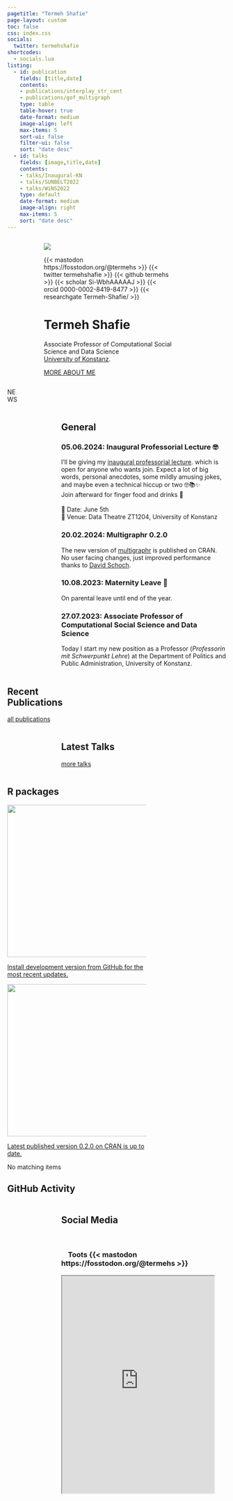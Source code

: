 ```yaml
---
pagetitle: "Termeh Shafie"
page-layout: custom
toc: false
css: index.css
socials:
  twitter: termehshafie
shortcodes:
  - socials.lua
listing: 
  - id: publication
    fields: [title,date]
    contents: 
    - publications/interplay_str_cent
    - publications/gof_multigraph
    type: table
    table-hover: true
    date-format: medium
    image-align: left
    max-items: 5
    sort-ui: false
    filter-ui: false
    sort: "date desc"
  - id: talks
    fields: [image,title,date]
    contents: 
    - talks/Inaugural-KN
    - talks/SUNBELT2022
    - talks/WiNS2022
    type: default
    date-format: medium
    image-align: right
    max-items: 5
    sort: "date desc"
---
```


::: {.vspace}
:::

:::: {.columns}

::: {.column .col-v-center width="15%"}
:::

::: {.column .col-v-center width="70%"}

::: {.portrait}
![](static/img/avatar.png)

:::{.socials}
{{< mastodon https://fosstodon.org/@termehs >}}
{{< twitter termehshafie >}}
{{< github termehs >}}
{{< scholar Si-WbhAAAAAJ >}}
{{< orcid 0000-0002-8419-8477 >}}
{{< researchgate Termeh-Shafie/ >}}
:::

:::

# Termeh Shafie 
::: {.termeh-intro}
Associate Professor of Computational Social Science and Data Science
<br>
[University of Konstanz](https://www.polver.uni-konstanz.de/cdm/people/faculty/termeh-shafie/).

:::
:::{.about-link}
[MORE ABOUT ME](about/)
:::
:::

::: {.vspace}
:::

::: {.column .col-v-center width="20%"}
:::

::::

::::{.columns}
::: {.news-section}
::: {.column .col-v-center width="15%"}
:::

::: {.column .col-v-center width="70%"}

::: {.news-header}
NEWS
:::
:::

:::

::::

::::{.columns}
::: {.column .col-v-center width="15%"}
:::

::: {.column .col-v-center width="70%"}

## General
### 05.06.2024: Inaugural Professorial Lecture 🤓
I'll be giving my [inaugural professorial lecture](https://www.polver.uni-konstanz.de/fachbereich/aktuelles/veranstaltungen/aktuelle-termine/detail-aktuelle-termine/termin/inaugural-lecture-of-prof-dr-termeh-shafie/).  which is open for anyone who wants join. Expect a lot of big words, personal anecdotes, some mildly amusing jokes, and maybe even a technical hiccup or two 🤓📚✨ <br> Join afterward for finger food and drinks 🥂<br>
<br>
📅 Date: June 5th<br>
📍 Venue: Data Theatre ZT1204, University of Konstanz 

### 20.02.2024: Multigraphr 0.2.0
The new version of [multigraphr](/project/rmm/#r-package-multigraphr) is published on CRAN. No user facing changes, just improved performance thanks to [David Schoch](https://mr.schochastics.net).

### 10.08.2023: Maternity Leave 🐣
On parental leave until end of the year.

### 27.07.2023: Associate Professor of Computational Social Science and Data Science
Today I start my new position as a Professor (*Professorin mit Schwerpunkt Lehre*) at the Department of Politics and Public Administration, University of Konstanz.
:::

::::

::::{.columns}

::: {.home-section}
::: {.column .col-v-center width="15%"}
:::

::: {.column .col-v-center width="70%"}

## Recent Publications
:::{#publication}
:::

::: {.all-link}
[all publications](publications/)
:::

:::
:::
::::

::::{.columns}

::: {.column .col-v-center width="15%"}
:::

::: {.column .col-v-center width="70%"}

## Latest Talks
:::{#talks}
:::

::: {.all-link}
[more talks](talks/)
:::
:::

::::



::::{.columns}
::: {.home-section}
::: {.column .col-v-center width="15%"}
:::

::: {.column .col-v-center width="70%"}



## R packages
<div id="listing-rpckg" class="quarto-listing quarto-listing-container-grid">
<div class="list grid quarto-listing-cols-3"><div class="g-col-1" data-index="0" data-categories="entropy" data-listing-file-modified-sort="1665686493490" data-listing-reading-time-sort="0.005" data-listing-date-sort="null">
<a href="/project/seand/#r-package-netropy" class="quarto-grid-link">
<div class="quarto-grid-item card h-100 card-left">
<p class="card-img-top">
<img src="./rpackage/netropy/featured.png" class="thumbnail-image card-img" style="height: 350px;">
</p>
<div class="card-text listing-description">
Install development version from GitHub for the most recent updates.
</div>
</div>
</a>
</div><div class="g-col-1" data-index="1" data-categories="entropy" data-listing-file-modified-sort="1665686604701" data-listing-reading-time-sort="0.005" data-listing-date-sort="null">
<a href="/project/rmm/#r-package-multigraphr" class="quarto-grid-link">
<div class="quarto-grid-item card h-100 card-left">
<p class="card-img-top">
<img src="./rpackage/multigraphr/featured.png" class="thumbnail-image card-img" style="height: 350px;">
</p>
<div class="card-text listing-description">
Latest published version 0.2.0 on CRAN is up to date.
</div>
</div>
</a>
</div></div>
<div class="listing-no-matching d-none">
No matching items
</div>
</div>




## GitHub Activity
<!-- GOES INTO HEAD -->
<link rel="stylesheet" href="http://lengthylyova.pythonanywhere.com/static/gh-contrib-graph/gh.css">

<!-- GOES INTO BODY -->
<div id="gh" data-login="termehs"></div>

<!-- GOES INTO THE END OF BODY -->
<script src="http://lengthylyova.pythonanywhere.com/static/gh-contrib-graph/gh.js"></script>


:::
:::
::::

::::{.columns}
::: {.column .col-v-center width="15%"}
:::

::: {.column .col-v-center width="70%"}
## Social Media
<div class="wrapper">
 &nbsp; 
 
### &nbsp; &nbsp; Toots {{< mastodon https://fosstodon.org/@termehs >}}
<iframe allowfullscreen sandbox="allow-top-navigation allow-scripts allow-popups allow-popups-to-escape-sandbox" width="350" height="500" src="https://www.mastofeed.com/apiv2/feed?userurl=https%3A%2F%2Ffosstodon.org%2Fusers%2Ftermehs&theme=dark&size=100&header=true&replies=false&boosts=false"></iframe>
</div>

:::
::::

::: {.vspace}
:::
